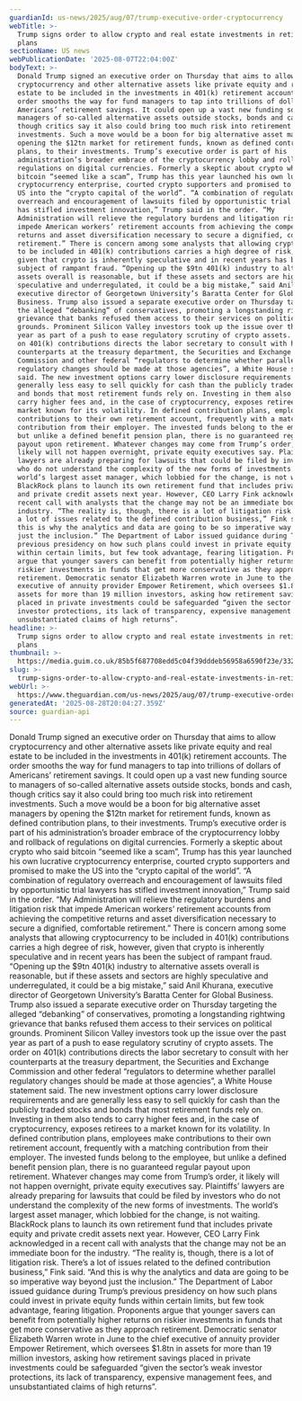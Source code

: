 ```yaml
---
guardianId: us-news/2025/aug/07/trump-executive-order-cryptocurrency
webTitle: >-
  Trump signs order to allow crypto and real estate investments in retirement
  plans
sectionName: US news
webPublicationDate: '2025-08-07T22:04:00Z'
bodyText: >-
  Donald Trump signed an executive order on Thursday that aims to allow
  cryptocurrency and other alternative assets like private equity and real
  estate to be included in the investments in 401(k) retirement accounts. The
  order smooths the way for fund managers to tap into trillions of dollars of
  Americans’ retirement savings. It could open up a vast new funding source to
  managers of so-called alternative assets outside stocks, bonds and cash,
  though critics say it also could bring too much risk into retirement
  investments. Such a move would be a boon for big alternative asset managers by
  opening the $12tn market for retirement funds, known as defined contribution
  plans, to their investments. Trump’s executive order is part of his
  administration’s broader embrace of the cryptocurrency lobby and rollback of
  regulations on digital currencies. Formerly a skeptic about crypto who said
  bitcoin “seemed like a scam”, Trump has this year launched his own lucrative
  cryptocurrency enterprise, courted crypto supporters and promised to make the
  US into the “crypto capital of the world”. “A combination of regulatory
  overreach and encouragement of lawsuits filed by opportunistic trial lawyers
  has stifled investment innovation,” Trump said in the order. “My
  Administration will relieve the regulatory burdens and litigation risk that
  impede American workers’ retirement accounts from achieving the competitive
  returns and asset diversification necessary to secure a dignified, comfortable
  retirement.” There is concern among some analysts that allowing cryptocurrency
  to be included in 401(k) contributions carries a high degree of risk, however,
  given that crypto is inherently speculative and in recent years has been the
  subject of rampant fraud. “Opening up the $9tn 401(k) industry to alternative
  assets overall is reasonable, but if these assets and sectors are highly
  speculative and underregulated, it could be a big mistake,” said Anil Khurana,
  executive director of Georgetown University’s Baratta Center for Global
  Business. Trump also issued a separate executive order on Thursday targeting
  the alleged “debanking” of conservatives, promoting a longstanding rightwing
  grievance that banks refused them access to their services on political
  grounds. Prominent Silicon Valley investors took up the issue over the past
  year as part of a push to ease regulatory scrutiny of crypto assets. The order
  on 401(k) contributions directs the labor secretary to consult with her
  counterparts at the treasury department, the Securities and Exchange
  Commission and other federal “regulators to determine whether parallel
  regulatory changes should be made at those agencies”, a White House statement
  said. The new investment options carry lower disclosure requirements and are
  generally less easy to sell quickly for cash than the publicly traded stocks
  and bonds that most retirement funds rely on. Investing in them also tends to
  carry higher fees and, in the case of cryptocurrency, exposes retirees to a
  market known for its volatility. In defined contribution plans, employees make
  contributions to their own retirement account, frequently with a matching
  contribution from their employer. The invested funds belong to the employee,
  but unlike a defined benefit pension plan, there is no guaranteed regular
  payout upon retirement. Whatever changes may come from Trump’s order, it
  likely will not happen overnight, private equity executives say. Plaintiffs’
  lawyers are already preparing for lawsuits that could be filed by investors
  who do not understand the complexity of the new forms of investments. The
  world’s largest asset manager, which lobbied for the change, is not waiting.
  BlackRock plans to launch its own retirement fund that includes private equity
  and private credit assets next year. However, CEO Larry Fink acknowledged in a
  recent call with analysts that the change may not be an immediate boon for the
  industry. “The reality is, though, there is a lot of litigation risk. There’s
  a lot of issues related to the defined contribution business,” Fink said. “And
  this is why the analytics and data are going to be so imperative way beyond
  just the inclusion.” The Department of Labor issued guidance during Trump’s
  previous presidency on how such plans could invest in private equity funds
  within certain limits, but few took advantage, fearing litigation. Proponents
  argue that younger savers can benefit from potentially higher returns on
  riskier investments in funds that get more conservative as they approach
  retirement. Democratic senator Elizabeth Warren wrote in June to the chief
  executive of annuity provider Empower Retirement, which oversees $1.8tn in
  assets for more than 19 million investors, asking how retirement savings
  placed in private investments could be safeguarded “given the sector’s weak
  investor protections, its lack of transparency, expensive management fees, and
  unsubstantiated claims of high returns”.
headline: >-
  Trump signs order to allow crypto and real estate investments in retirement
  plans
thumbnail: >-
  https://media.guim.co.uk/85b5f687708edd5c04f39dddeb56958a6590f23e/332_0_3320_2656/500.jpg
slug: >-
  trump-signs-order-to-allow-crypto-and-real-estate-investments-in-retirement-plans
webUrl: >-
  https://www.theguardian.com/us-news/2025/aug/07/trump-executive-order-cryptocurrency
generatedAt: '2025-08-28T20:04:27.359Z'
source: guardian-api
---
```

Donald Trump signed an executive order on Thursday that aims to allow cryptocurrency and other alternative assets like private equity and real estate to be included in the investments in 401(k) retirement accounts. The order smooths the way for fund managers to tap into trillions of dollars of Americans’ retirement savings. It could open up a vast new funding source to managers of so-called alternative assets outside stocks, bonds and cash, though critics say it also could bring too much risk into retirement investments. Such a move would be a boon for big alternative asset managers by opening the $12tn market for retirement funds, known as defined contribution plans, to their investments. Trump’s executive order is part of his administration’s broader embrace of the cryptocurrency lobby and rollback of regulations on digital currencies. Formerly a skeptic about crypto who said bitcoin “seemed like a scam”, Trump has this year launched his own lucrative cryptocurrency enterprise, courted crypto supporters and promised to make the US into the “crypto capital of the world”. “A combination of regulatory overreach and encouragement of lawsuits filed by opportunistic trial lawyers has stifled investment innovation,” Trump said in the order. “My Administration will relieve the regulatory burdens and litigation risk that impede American workers’ retirement accounts from achieving the competitive returns and asset diversification necessary to secure a dignified, comfortable retirement.” There is concern among some analysts that allowing cryptocurrency to be included in 401(k) contributions carries a high degree of risk, however, given that crypto is inherently speculative and in recent years has been the subject of rampant fraud. “Opening up the $9tn 401(k) industry to alternative assets overall is reasonable, but if these assets and sectors are highly speculative and underregulated, it could be a big mistake,” said Anil Khurana, executive director of Georgetown University’s Baratta Center for Global Business. Trump also issued a separate executive order on Thursday targeting the alleged “debanking” of conservatives, promoting a longstanding rightwing grievance that banks refused them access to their services on political grounds. Prominent Silicon Valley investors took up the issue over the past year as part of a push to ease regulatory scrutiny of crypto assets. The order on 401(k) contributions directs the labor secretary to consult with her counterparts at the treasury department, the Securities and Exchange Commission and other federal “regulators to determine whether parallel regulatory changes should be made at those agencies”, a White House statement said. The new investment options carry lower disclosure requirements and are generally less easy to sell quickly for cash than the publicly traded stocks and bonds that most retirement funds rely on. Investing in them also tends to carry higher fees and, in the case of cryptocurrency, exposes retirees to a market known for its volatility. In defined contribution plans, employees make contributions to their own retirement account, frequently with a matching contribution from their employer. The invested funds belong to the employee, but unlike a defined benefit pension plan, there is no guaranteed regular payout upon retirement. Whatever changes may come from Trump’s order, it likely will not happen overnight, private equity executives say. Plaintiffs’ lawyers are already preparing for lawsuits that could be filed by investors who do not understand the complexity of the new forms of investments. The world’s largest asset manager, which lobbied for the change, is not waiting. BlackRock plans to launch its own retirement fund that includes private equity and private credit assets next year. However, CEO Larry Fink acknowledged in a recent call with analysts that the change may not be an immediate boon for the industry. “The reality is, though, there is a lot of litigation risk. There’s a lot of issues related to the defined contribution business,” Fink said. “And this is why the analytics and data are going to be so imperative way beyond just the inclusion.” The Department of Labor issued guidance during Trump’s previous presidency on how such plans could invest in private equity funds within certain limits, but few took advantage, fearing litigation. Proponents argue that younger savers can benefit from potentially higher returns on riskier investments in funds that get more conservative as they approach retirement. Democratic senator Elizabeth Warren wrote in June to the chief executive of annuity provider Empower Retirement, which oversees $1.8tn in assets for more than 19 million investors, asking how retirement savings placed in private investments could be safeguarded “given the sector’s weak investor protections, its lack of transparency, expensive management fees, and unsubstantiated claims of high returns”.
